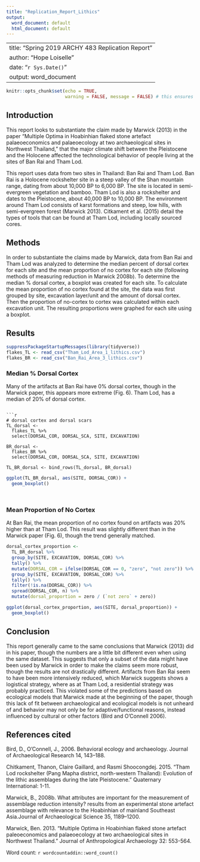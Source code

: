 ```yaml
---
title: "Replication_Report_Lithics"
output:
  word_document: default
  html_document: default
---
```

---
title: "Spring 2019 ARCHY 483 Replication Report"
author: "Hope Loiselle"
date: "`r Sys.Date()`"
output: word_document
---

```r
knitr::opts_chunk$set(echo = TRUE,
                      warning = FALSE, message = FALSE) # this ensures we can see your code in the output
```

## Introduction 
This report looks to substantiate the claim made by Marwick (2013) in the paper "Multiple Optima in Hoabinhian flaked stone artefact palaeoeconomics and palaeoecology at two archaeological sites in Northwest Thailand," that the major climate shift between the Pleistocene and the Holocene affected the technological behavior of people living at the sites of Ban Rai and Tham Lod.  


This report uses data from two sites in Thailand: Ban Rai and Tham Lod. Ban Rai is a Holocene rockshelter site in a steep valley of the Shan mountain range, dating from about 10,000 BP to 6,000 BP. The site is located in semi-evergreen vegetation and bamboo. Tham Lod is also a rockshelter and dates to the Pleistocene, about 40,000 BP to 10,000 BP. The environment around Tham Lod consists of karst formations and steep, low hills, with semi-evergreen forest (Marwick 2013). Citkament et al. (2015) detail the types of tools that can be found at Tham Lod, including locally sourced cores.  


## Methods
In order to substantiate the claims made by Marwick, data from Ban Rai and Tham Lod was analyzed to determine the median percent of dorsal cortex for each site and the mean proportion of no cortex for each site (following methods of measuring reduction in Marwick 2008b). To determine the median % dorsal cortex, a boxplot was created for each site. To calculate the mean proportion of no cortex found at the site, the data was first grouped by site, excavation layer/unit and the amount of dorsal cortex. Then the proportion of no-cortex to cortex was calculated within each excavation unit. The resulting proportions were graphed for each site using a boxplot. 


## Results


```r
suppressPackageStartupMessages(library(tidyverse))
flakes_TL <- read_csv("Tham_Lod_Area_1_lithics.csv")
flakes_BR <- read_csv("Ban_Rai_Area_3_lithics.csv")
```

### Median % Dorsal Cortex
Many of the artifacts at Ban Rai have 0% dorsal cortex, though in the Marwick paper, this appears more extreme (Fig. 6). Tham Lod, has a median of 20% of dorsal cortex. 
```

```r
# dorsal cortex and dorsal scars 
TL_dorsal <-
  flakes_TL %>% 
  select(DORSAL_COR, DORSAL_SCA, SITE, EXCAVATION)

BR_dorsal <-
  flakes_BR %>% 
  select(DORSAL_COR, DORSAL_SCA, SITE, EXCAVATION)

TL_BR_dorsal <- bind_rows(TL_dorsal, BR_dorsal)
```


```r
ggplot(TL_BR_dorsal, aes(SITE, DORSAL_COR)) +
  geom_boxplot()

  


```


### Mean Proportion of No Cortex
At Ban Rai, the mean proportion of no cortex found on artifacts was 20% higher than at Tham Lod. This result was slightly different than in the Marwick paper (Fig. 6), though the trend generally matched. 
```r

dorsal_cortex_proportion <- 
  TL_BR_dorsal %>% 
  group_by(SITE, EXCAVATION, DORSAL_COR) %>% 
  tally() %>% 
  mutate(DORSAL_COR = ifelse(DORSAL_COR == 0, "zero", "not zero")) %>% 
  group_by(SITE, EXCAVATION, DORSAL_COR) %>% 
  tally() %>% 
  filter(!is.na(DORSAL_COR)) %>% 
  spread(DORSAL_COR, n) %>% 
  mutate(dorsal_proportion = zero / (`not zero` + zero))

```

```r
ggplot(dorsal_cortex_proportion, aes(SITE, dorsal_proportion)) +
  geom_boxplot()
```

## Conclusion
This report generally came to the same conclusions that Marwick (2013) did in his paper, though the numbers are a little bit different even when using the same dataset. This suggests that only a subset of the data might have been used by Marwick in order to make the claims seem more robust, though the results are not drastically different.  Artifacts from Ban Rai seem to have been more intensively reduced, which Marwick suggests shows a logistical strategy, where as at Tham Lod, a residential strategy was probably practiced. This violated some of the predictions based on ecological models that Marwick made at the beginning of the paper, though this lack of fit between archaeological and ecological models is not unheard of and behavior may not only be for adaptive/functional reasons, instead influenced by cultural or other factors (Bird and O'Connell 2006).

## References cited

Bird, D., O’Connell, J., 2006. Behavioral ecology and archaeology. Journal of Archaeological Research 14, 143–188.

Chitkament, Thanon, Claire Gaillard, and Rasmi Shoocongdej. 2015. "Tham Lod rockshelter (Pang Mapha district, north-western Thailand): Evolution of the lithic assemblages during the late Pleistocene." Quaternary International: 1-11. 

Marwick, B., 2008b. What attributes are important for the measurement of assemblage reduction intensity? results from an experimental stone artefact assemblage with relevance to the Hoabinhian of mainland Southeast Asia.Journal of Archaeological Science 35, 1189–1200.

Marwick, Ben. 2013. “Multiple Optima in Hoabinhian flaked stone artefact paleoeconomics and palaeoecology at two archaeological sites in Northwest Thailand.” Journal of Anthropological Archaeology 32: 553-564.

<!-- don't delete the line below, it will count the words in your report. You will need to do a one-time install of the wordcountaddin package first by running this code in your console: source("https://install-github.me/benmarwick/wordcountaddin") #  -->
Word count: `r wordcountaddin::word_count()`